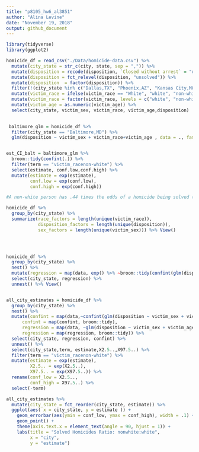 ```yaml
---
title: "p8105_hw6_al3851"
author: "Alina Levine"
date: "November 19, 2018"
output: github_document
---
```


```r
library(tidyverse)
library(ggplot2)
```



```r

homicide_df = read_csv("./Data/homicide-data.csv") %>%
  mutate(city_state = str_c(city, state, sep = ",")) %>%
  mutate(disposition = recode(disposition, `Closed without arrest` = "unsolved", `Open/No arrest` = "unsolved",    `Closed by arrest` = "solved")) %>%
  mutate(disposition = fct_relevel(disposition, "unsolved")) %>%
  mutate(disposition  = factor(disposition)) %>%
  filter(!(city_state %in% c("Dallas,TX", "Phoenix,AZ", "Kansas City,MO", "Tulsa,AL"))) %>%
  mutate(victim_race = ifelse(victim_race == "White", "white", "non-white")) %>%
  mutate(victim_race = factor(victim_race, levels = c("white", "non-white"))) %>%
  mutate(victim_age = as.numeric(victim_age)) %>%
  select(city_state, victim_sex, victim_race, victim_age,disposition)
  

```


```r
 baltimore_glm = homicide_df %>%
  filter(city_state == "Baltimore,MD") %>%
  glm(disposition ~ victim_sex + victim_race+victim_age , data = ., family = binomial())


est_CI_balt = baltimore_glm %>%
  broom::tidy(confint(.)) %>%
  filter(term == "victim_racenon-white") %>%
  select(estimate, conf.low,conf.high) %>%
  mutate(estimate = exp(estimate),
         conf.low = exp(conf.low),
         conf.high = exp(conf.high))

#A non-white person has .44 times the odds of a homicide being solved than a white person

```

```r

homicide_df %>%
  group_by(city_state) %>%
  summarize(race_factors = length(unique(victim_race)),
            disposition_factors = length(unique(disposition)),
            sex_factors = length(unique(victim_sex))) %>% View()
  




```


```r
homicide_df %>%
  group_by(city_state) %>%
  nest() %>%
  mutate(regression = map(data, exp() %>% ~broom::tidy(confint(glm(disposition ~ victim_sex + victim_age + victim_race, data = .x, family = binomial()))))) %>%
  select(city_state, regression) %>%
  unnest() %>% View()


all_city_estimates = homicide_df %>%
  group_by(city_state) %>%
  nest() %>%
  mutate(confint = map(data,~confint(glm(disposition ~ victim_sex + victim_age + victim_race, data = .x, family = binomial()))),
      confint = map(confint, broom::tidy),
      regression = map(data, ~glm(disposition ~ victim_sex + victim_age + victim_race, data = .x, family = binomial())),
      regression = map(regression, broom::tidy)) %>%
  select(city_state, regression, confint) %>%
  unnest() %>%
  select(city_state,term, estimate,X2.5..,X97.5..) %>%
  filter(term == "victim_racenon-white") %>%
  mutate(estimate = exp(estimate),
         X2.5.. = exp(X2.5..),
         X97.5.. = exp(X97.5..)) %>%
  rename(conf_low = X2.5..,
         conf_high = X97.5..) %>%
  select(-term)

all_city_estimates %>%
  mutate(city_state = fct_reorder(city_state, estimate)) %>%
  ggplot(aes( x = city_state, y = estimate )) +
    geom_errorbar(aes(ymin = conf_low, ymax = conf_high), width = .1) +
    geom_point() +
    theme(axis.text.x = element_text(angle = 90, hjust = 1)) +
    labs(title = "Solved Homicides Ratio: nonwhite:white",
         x = "city",
         y = "estimate")

```



